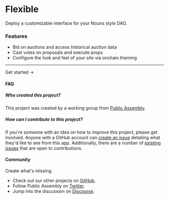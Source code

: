 
# Flexible

Deploy a customizable interface for your Nouns style DAO.

### Features

- Bid on auctions and access historical auction data
- Cast votes on proposals and execute props
- Configure the look and feel of your site via onchain theming

---

<p className="subtitle">
      <Link className={styles.cta} href="/docs/getting_started">Get started <span>→</span></Link>
</p>


#### FAQ

##### Who created this project?

This project was created by a working group from [Public Assembly](https://twitter.com/pblcasmbly).

##### How can I contribute to this project?

If you're someone with an idea on how to improve this project, please get involved. Anyone with a GitHub account can [create an issue](https://github.com/public-assembly/flexible/issues/new) detailing what they'd like to see from this app. Additionally, there are a number of [existing issues](https://github.com/public-assembly/flexible/issues) that are open to contributions. 

#### Community

Create what's missing.

- Check out our other projects on [GitHub](https://github.com/orgs/public-assembly/repositories).
- Follow Public Assembly on [Twitter](https://twitter.com/pblcasmbly).
- Jump into the discussion on [Discourse](https://forum.public---assembly.com/).